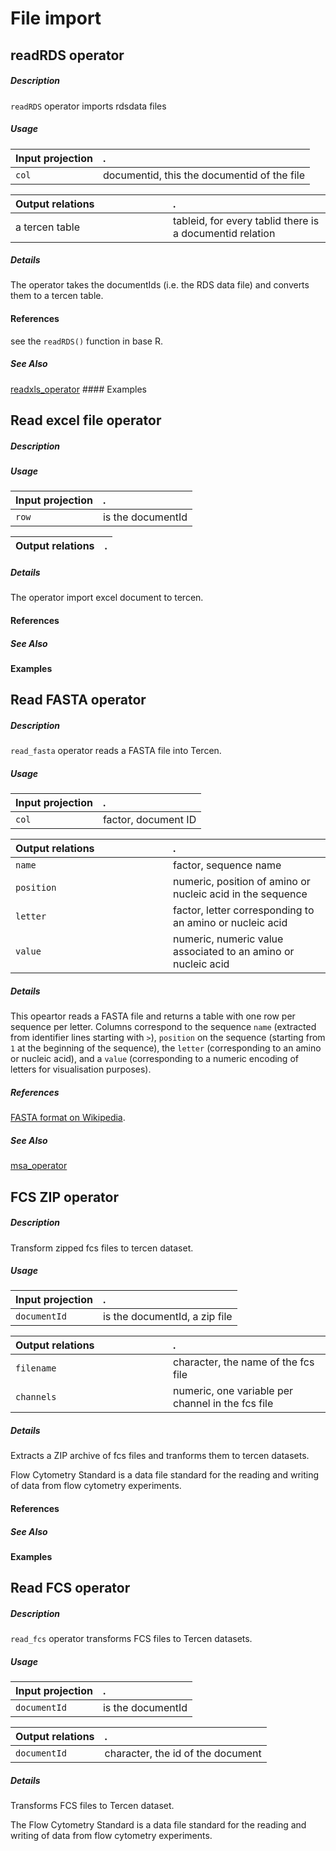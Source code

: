 # File import 
 

## readRDS operator

##### Description
`readRDS` operator imports rdsdata files

##### Usage

Input projection|.
:---|:---
`col`        | documentid, this the documentid of the file

Output relations|.
:---|:---
a tercen table   | tableid, for every tablid there is a documentid relation 

##### Details

The operator takes the documentIds (i.e. the RDS data file) and converts them to a tercen table.

#### References

see the `readRDS()` function in base R.

##### See Also

[readxls_operator](https://github.com/tercen/readxls_operator)
#### Examples
 

## Read excel file operator

##### Description

##### Usage

Input projection|.
:---|:---
`row`        | is the documentId 

Output relations|.
:---|:---
 

##### Details
The operator import excel document to tercen.

#### References


##### See Also


#### Examples
 

## Read FASTA operator

##### Description

`read_fasta` operator reads a FASTA file into Tercen.

##### Usage

Input projection|.
:---|:---
`col`        | factor, document ID

Output relations|.
:---|:---
`name`        | factor, sequence name
`position`    | numeric, position of amino or nucleic acid in the sequence
`letter`      | factor, letter corresponding to an amino or nucleic acid
`value`       | numeric, numeric value associated to an amino or nucleic acid

##### Details

This opeartor reads a FASTA file and returns a table with one row per sequence per letter. Columns correspond to the sequence `name` (extracted from identifier lines starting with `>`), `position` on the sequence (starting from `1` at the beginning of the sequence), the `letter` (corresponding to an amino or nucleic acid), and a `value` (corresponding to a numeric encoding of letters for visualisation purposes).

##### References

[FASTA format on Wikipedia](https://en.wikipedia.org/wiki/FASTA_format).

##### See Also

[msa_operator](https://github.com/tercen/msa_operator)
 

## FCS ZIP operator

##### Description

Transform zipped fcs files to tercen dataset.

##### Usage

Input projection|.
:---|:---
`documentId`        | is the documentId, a zip file

Output relations|.
:---|:---
`filename`          | character, the name of the fcs file
`channels`          | numeric, one variable per channel in the fcs file

##### Details

Extracts a ZIP archive of fcs files and tranforms them to tercen datasets.

Flow Cytometry Standard is a data file standard for the reading and writing of data from flow cytometry experiments.

#### References


##### See Also


#### Examples
 

## Read FCS operator

##### Description

`read_fcs` operator transforms FCS files to Tercen datasets.

##### Usage

Input projection|.
:---|:---
`documentId`        | is the documentId 

Output relations|.
:---|:---
`documentId`          | character, the id of the document

##### Details

Transforms FCS files to Tercen dataset. 

The Flow Cytometry Standard is a data file standard for the reading and writing of data from flow cytometry experiments.
